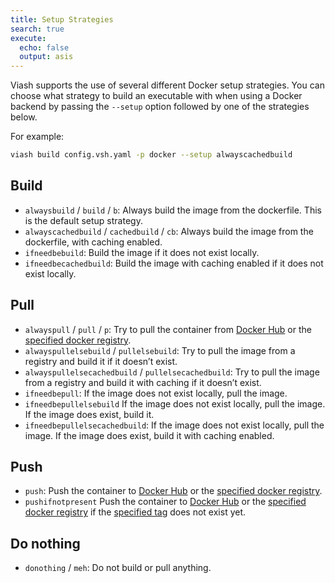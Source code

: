 ```yaml
---
title: Setup Strategies
search: true
execute:
  echo: false
  output: asis
---
```


Viash supports the use of several different Docker setup strategies. You can choose what strategy to build an executable with when using a Docker backend by passing the `--setup` option followed by one of the strategies below.  

For example:

```bash
viash build config.vsh.yaml -p docker --setup alwayscachedbuild
```

## Build

* `alwaysbuild` / `build` / `b`: Always build the image from the dockerfile. This is the default setup strategy.
* `alwayscachedbuild` / `cachedbuild` / `cb`: Always build the image from the dockerfile, with caching enabled.
* `ifneedbebuild`: Build the image if it does not exist locally.
* `ifneedbecachedbuild`: Build the image with caching enabled if it does not exist locally.

## Pull

* `alwayspull` / `pull` / `p`: Try to pull the container from [Docker Hub](https://hub.docker.com) or the [specified docker registry](/reference/config/platforms/DockerPlatform.html#registry).
* `alwayspullelsebuild` / `pullelsebuild`: Try to pull the image from a registry and build it if it doesn't exist.
* `alwayspullelsecachedbuild` / `pullelsecachedbuild`: Try to pull the image from a registry and build it with caching if it doesn't exist.
* `ifneedbepull`: If the image does not exist locally, pull the image.
* `ifneedbepullelsebuild` If the image does not exist locally, pull the image. If the image does exist, build it.
* `ifneedbepullelsecachedbuild`: If the image does not exist locally, pull the image. If the image does exist, build it with caching enabled.

## Push

* `push`: Push the container to [Docker Hub](https://hub.docker.com)  or the [specified docker registry](/reference/config/platforms/DockerPlatform.html#registry).
* `pushifnotpresent` Push the container to [Docker Hub](https://hub.docker.com) or the [specified docker registry](/reference/config/platforms/DockerPlatform.html#registry) if the [specified tag](/reference/config/platforms/DockerPlatform.html#tag) does not exist yet.

## Do nothing

* `donothing` / `meh`: Do not build or pull anything.